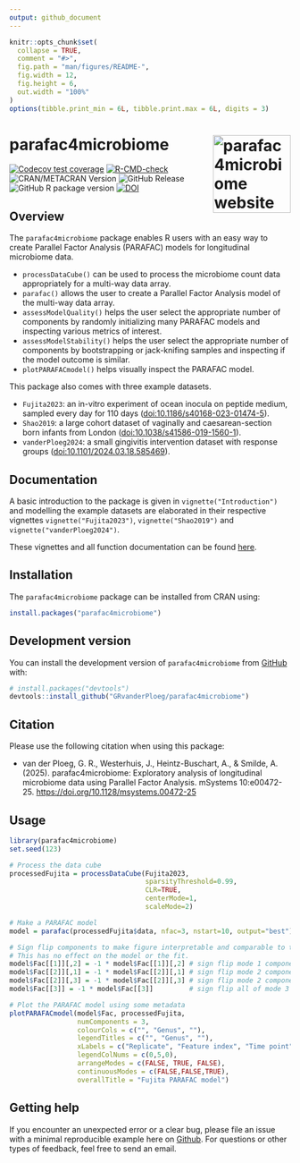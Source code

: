 ```yaml
---
output: github_document
---
```


<!-- README.md is generated from README.Rmd. Please edit that file -->

```r
knitr::opts_chunk$set(
  collapse = TRUE,
  comment = "#>",
  fig.path = "man/figures/README-",
  fig.width = 12,
  fig.height = 6,
  out.width = "100%"
)
options(tibble.print_min = 6L, tibble.print.max = 6L, digits = 3)
```

# parafac4microbiome <a href="https://grvanderploeg.com/parafac4microbiome/"><img src="man/figures/logo.png" alt="parafac4microbiome website" align="right" height="139"/></a>

<!-- badges: start -->

[![Codecov test coverage](https://codecov.io/gh/GRvanderPloeg/parafac4microbiome/branch/master/graph/badge.svg)](https://app.codecov.io/gh/GRvanderPloeg/parafac4microbiome?branch=master) [![R-CMD-check](https://github.com/GRvanderPloeg/parafac4microbiome/actions/workflows/R-CMD-check.yaml/badge.svg)](https://github.com/GRvanderPloeg/parafac4microbiome/actions/workflows/R-CMD-check.yaml) ![CRAN/METACRAN Version](https://img.shields.io/cran/v/parafac4microbiome) ![GitHub Release](https://img.shields.io/github/v/release/GRvanderPloeg/parafac4microbiome) ![GitHub R package version](https://img.shields.io/github/r-package/v/GRvanderPloeg/parafac4microbiome) [![DOI](https://zenodo.org/badge/DOI/10.5281/zenodo.15476822.svg)](https://doi.org/10.5281/zenodo.15476822)

<!-- badges: end -->

## Overview

The `parafac4microbiome` package enables R users with an easy way to create Parallel Factor Analysis (PARAFAC) models for longitudinal microbiome data.

-   `processDataCube()` can be used to process the microbiome count data appropriately for a multi-way data array.
-   `parafac()` allows the user to create a Parallel Factor Analysis model of the multi-way data array.
-   `assessModelQuality()` helps the user select the appropriate number of components by randomly initializing many PARAFAC models and inspecting various metrics of interest.
-   `assessModelStability()` helps the user select the appropriate number of components by bootstrapping or jack-knifing samples and inspecting if the model outcome is similar.
-   `plotPARAFACmodel()` helps visually inspect the PARAFAC model.

This package also comes with three example datasets.

-   `Fujita2023`: an in-vitro experiment of ocean inocula on peptide medium, sampled every day for 110 days (<doi:10.1186/s40168-023-01474-5>).
-   `Shao2019`: a large cohort dataset of vaginally and caesarean-section born infants from London (<doi:10.1038/s41586-019-1560-1>).
-   `vanderPloeg2024`: a small gingivitis intervention dataset with response groups (<doi:10.1101/2024.03.18.585469>).

## Documentation

A basic introduction to the package is given in `vignette("Introduction")` and modelling the example datasets are elaborated in their respective vignettes `vignette("Fujita2023")`, `vignette("Shao2019")` and `vignette("vanderPloeg2024")`.

These vignettes and all function documentation can be found [here](https://grvanderploeg.com/parafac4microbiome/).

## Installation

The `parafac4microbiome` package can be installed from CRAN using:

``` r
install.packages("parafac4microbiome")
```

## Development version

You can install the development version of `parafac4microbiome` from [GitHub](https://github.com/) with:

``` r
# install.packages("devtools")
devtools::install_github("GRvanderPloeg/parafac4microbiome")
```

## Citation

Please use the following citation when using this package:

-   van der Ploeg, G. R., Westerhuis, J., Heintz-Buschart, A., & Smilde, A. (2025). parafac4microbiome: Exploratory analysis of longitudinal microbiome data using Parallel Factor Analysis. mSystems 10:e00472-25. <https://doi.org/10.1128/msystems.00472-25>

## Usage

```r
library(parafac4microbiome)
set.seed(123)

# Process the data cube
processedFujita = processDataCube(Fujita2023,
                                  sparsityThreshold=0.99,
                                  CLR=TRUE,
                                  centerMode=1,
                                  scaleMode=2)

# Make a PARAFAC model
model = parafac(processedFujita$data, nfac=3, nstart=10, output="best")

# Sign flip components to make figure interpretable and comparable to the paper.
# This has no effect on the model or the fit.
model$Fac[[1]][,2] = -1 * model$Fac[[1]][,2] # sign flip mode 1 component 2
model$Fac[[2]][,1] = -1 * model$Fac[[2]][,1] # sign flip mode 2 component 1
model$Fac[[2]][,3] = -1 * model$Fac[[2]][,3] # sign flip mode 2 component 3
model$Fac[[3]] = -1 * model$Fac[[3]]         # sign flip all of mode 3

# Plot the PARAFAC model using some metadata
plotPARAFACmodel(model$Fac, processedFujita,
                 numComponents = 3,
                 colourCols = c("", "Genus", ""),
                 legendTitles = c("", "Genus", ""),
                 xLabels = c("Replicate", "Feature index", "Time point"),
                 legendColNums = c(0,5,0),
                 arrangeModes = c(FALSE, TRUE, FALSE),
                 continuousModes = c(FALSE,FALSE,TRUE),
                 overallTitle = "Fujita PARAFAC model")
```

## Getting help

If you encounter an unexpected error or a clear bug, please file an issue with a minimal reproducible example here on [Github](https://github.com/GRvanderPloeg/parafac4microbiome/issues). For questions or other types of feedback, feel free to send an email.

